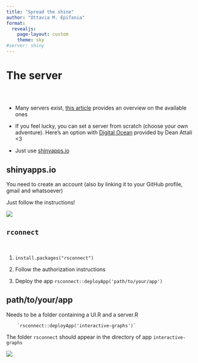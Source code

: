 ```yaml
---
title: "Spread the shine"
author: "Ottavia M. Epifania"
format: 
  revealjs: 
    page-layout: custom
    theme: sky
#server: shiny
---
```


# The server 

## 

<br>

- Many servers exist, [this article](https://shiny.posit.co/r/articles/share/shiny-server/) provides an overview on the available ones 

- If you feel lucky, you can set a server from scratch (choose your own adventure). Here's an option with [Digital Ocean](https://deanattali.com/2015/05/09/setup-rstudio-shiny-server-digital-ocean/) provided by Dean Attali <3

- Just use [shinyapps.io](https://www.shinyapps.io/)


## shinyapps.io 

You need to create an account (also by linking it to your GitHub profile, gmail and whatsoever)

Just follow the instructions!

![](www/shinyapps.png)


## `rconnect`

<br>


1. `install.packages("rsconnect")` 

2. Follow the authorization instructions 

3. Deploy the app `rsconnect::deployApp('path/to/your/app')`

## path/to/your/app

Needs to be a folder containing a UI.R and a server.R

        `rsconnect::deployApp('interactive-graphs')`

The folder `rsconnect` should appear in the directory of app `interactive-graphs`


![](www/deploy.png)
